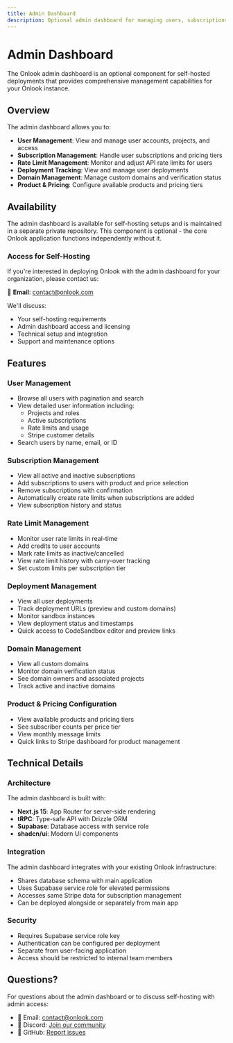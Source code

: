 ```yaml
---
title: Admin Dashboard
description: Optional admin dashboard for managing users, subscriptions, and deployments
---
```


# Admin Dashboard

The Onlook admin dashboard is an optional component for self-hosted deployments that provides comprehensive management capabilities for your Onlook instance.

## Overview

The admin dashboard allows you to:

- **User Management**: View and manage user accounts, projects, and access
- **Subscription Management**: Handle user subscriptions and pricing tiers
- **Rate Limit Management**: Monitor and adjust API rate limits for users
- **Deployment Tracking**: View and manage user deployments
- **Domain Management**: Manage custom domains and verification status
- **Product & Pricing**: Configure available products and pricing tiers

## Availability

The admin dashboard is available for self-hosting setups and is maintained in a separate private repository. This component is optional - the core Onlook application functions independently without it.

### Access for Self-Hosting

If you're interested in deploying Onlook with the admin dashboard for your organization, please contact us:

📧 **Email**: [contact@onlook.com](mailto:contact@onlook.com)

We'll discuss:
- Your self-hosting requirements
- Admin dashboard access and licensing
- Technical setup and integration
- Support and maintenance options

## Features

### User Management

- Browse all users with pagination and search
- View detailed user information including:
  - Projects and roles
  - Active subscriptions
  - Rate limits and usage
  - Stripe customer details
- Search users by name, email, or ID

### Subscription Management

- View all active and inactive subscriptions
- Add subscriptions to users with product and price selection
- Remove subscriptions with confirmation
- Automatically create rate limits when subscriptions are added
- View subscription history and status

### Rate Limit Management

- Monitor user rate limits in real-time
- Add credits to user accounts
- Mark rate limits as inactive/cancelled
- View rate limit history with carry-over tracking
- Set custom limits per subscription tier

### Deployment Management

- View all user deployments
- Track deployment URLs (preview and custom domains)
- Monitor sandbox instances
- View deployment status and timestamps
- Quick access to CodeSandbox editor and preview links

### Domain Management

- View all custom domains
- Monitor domain verification status
- See domain owners and associated projects
- Track active and inactive domains

### Product & Pricing Configuration

- View available products and pricing tiers
- See subscriber counts per price tier
- View monthly message limits
- Quick links to Stripe dashboard for product management

## Technical Details

### Architecture

The admin dashboard is built with:
- **Next.js 15**: App Router for server-side rendering
- **tRPC**: Type-safe API with Drizzle ORM
- **Supabase**: Database access with service role
- **shadcn/ui**: Modern UI components

### Integration

The admin dashboard integrates with your existing Onlook infrastructure:
- Shares database schema with main application
- Uses Supabase service role for elevated permissions
- Accesses same Stripe data for subscription management
- Can be deployed alongside or separately from main app

### Security

- Requires Supabase service role key
- Authentication can be configured per deployment
- Separate from user-facing application
- Access should be restricted to internal team members

## Questions?

For questions about the admin dashboard or to discuss self-hosting with admin access:

- 📧 Email: [contact@onlook.com](mailto:contact@onlook.com)
- 💬 Discord: [Join our community](https://discord.gg/onlook)
- 🐙 GitHub: [Report issues](https://github.com/onlook-dev/onlook/issues)
